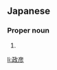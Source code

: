 ==Japanese==
{{ja-kanjitab|まさ|ひこ}}

===Proper noun===
{{ja-pos|まさひこ|proper}}

# {{given name|male|lang=ja|sort=まさひこ}}

[[li:政彦]]